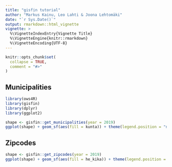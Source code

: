 ```yaml
---
title: "gisfin tutorial"
author: "Markus Kainu, Leo Lahti & Joona Lehtomäki"
date: "`r Sys.Date()`"
output: rmarkdown::html_vignette
vignette: >
  %\VignetteIndexEntry{Vignette Title}
  %\VignetteEngine{knitr::rmarkdown}
  %\VignetteEncoding{UTF-8}
---
```


```r
knitr::opts_chunk$set(
  collapse = TRUE,
  comment = "#>"
)
```

## Municipalities

```r
library(ows4R)
library(gisfin)
library(dplyr)
library(ggplot2)

shape <- gisfin::get_municipalities(year = 2019)
ggplot(shape) + geom_sf(aes(fill = kunta)) + theme(legend.position = "none")
```

## Zipcodes


```r
shape <- gisfin::get_zipcodes(year = 2019)
ggplot(shape) + geom_sf(aes(fill = he_kika)) + theme(legend.position = "none")
```

